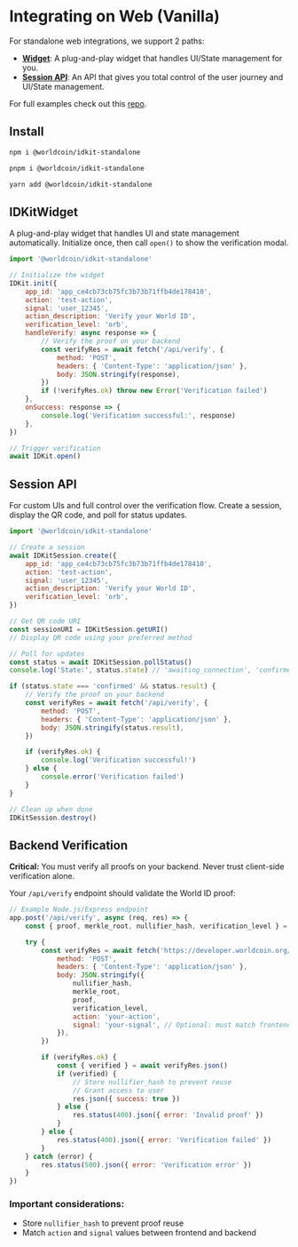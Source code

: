 # Integrating on Web (Vanilla)

For standalone web integrations, we support 2 paths:

-   [**Widget**](#id-kit-widget): A plug-and-play widget that handles UI/State management for you.
-   [**Session API**](#session-api): An API that gives you total control of the user journey and UI/State management.

For full examples check out this [repo](https://github.com/worldcoin/idkit-js/tree/main/examples/with-html).

## Install

<CodeGroup title="Install">

```bash {{ title: "npm" }}
npm i @worldcoin/idkit-standalone
```

```bash {{ title: "pnpm" }}
pnpm i @worldcoin/idkit-standalone
```

```bash {{ title: "yarn" }}
yarn add @worldcoin/idkit-standalone
```

</CodeGroup>

## IDKitWidget

A plug-and-play widget that handles UI and state management automatically. Initialize once, then call `open()` to show the verification modal.

```javascript
import '@worldcoin/idkit-standalone'

// Initialize the widget
IDKit.init({
	app_id: 'app_ce4cb73cb75fc3b73b71ffb4de178410',
	action: 'test-action',
	signal: 'user_12345',
	action_description: 'Verify your World ID',
	verification_level: 'orb',
	handleVerify: async response => {
		// Verify the proof on your backend
		const verifyRes = await fetch('/api/verify', {
			method: 'POST',
			headers: { 'Content-Type': 'application/json' },
			body: JSON.stringify(response),
		})
		if (!verifyRes.ok) throw new Error('Verification failed')
	},
	onSuccess: response => {
		console.log('Verification successful:', response)
	},
})

// Trigger verification
await IDKit.open()
```

## Session API

For custom UIs and full control over the verification flow. Create a session, display the QR code, and poll for status updates.

```javascript
import '@worldcoin/idkit-standalone'

// Create a session
await IDKitSession.create({
	app_id: 'app_ce4cb73cb75fc3b73b71ffb4de178410',
	action: 'test-action',
	signal: 'user_12345',
	action_description: 'Verify your World ID',
	verification_level: 'orb',
})

// Get QR code URI
const sessionURI = IDKitSession.getURI()
// Display QR code using your preferred method

// Poll for updates
const status = await IDKitSession.pollStatus()
console.log('State:', status.state) // 'awaiting_connection', 'confirmed', 'failed'

if (status.state === 'confirmed' && status.result) {
	// Verify the proof on your backend
	const verifyRes = await fetch('/api/verify', {
		method: 'POST',
		headers: { 'Content-Type': 'application/json' },
		body: JSON.stringify(status.result),
	})

	if (verifyRes.ok) {
		console.log('Verification successful!')
	} else {
		console.error('Verification failed')
	}
}

// Clean up when done
IDKitSession.destroy()
```

## Backend Verification

**Critical:** You must verify all proofs on your backend. Never trust client-side verification alone.

Your `/api/verify` endpoint should validate the World ID proof:

```javascript
// Example Node.js/Express endpoint
app.post('/api/verify', async (req, res) => {
	const { proof, merkle_root, nullifier_hash, verification_level } = req.body

	try {
		const verifyRes = await fetch('https://developer.worldcoin.org/api/v1/verify/app_your_app_id', {
			method: 'POST',
			headers: { 'Content-Type': 'application/json' },
			body: JSON.stringify({
				nullifier_hash,
				merkle_root,
				proof,
				verification_level,
				action: 'your-action',
				signal: 'your-signal', // Optional: must match frontend
			}),
		})

		if (verifyRes.ok) {
			const { verified } = await verifyRes.json()
			if (verified) {
				// Store nullifier_hash to prevent reuse
				// Grant access to user
				res.json({ success: true })
			} else {
				res.status(400).json({ error: 'Invalid proof' })
			}
		} else {
			res.status(400).json({ error: 'Verification failed' })
		}
	} catch (error) {
		res.status(500).json({ error: 'Verification error' })
	}
})
```

### **Important considerations:**

-   Store `nullifier_hash` to prevent proof reuse
-   Match `action` and `signal` values between frontend and backend
